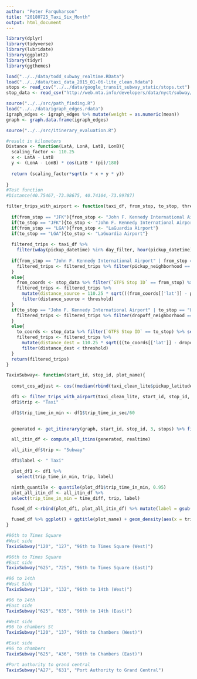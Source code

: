 ---
author: "Peter Farquharson"
title: "20180725_Taxi_Six_Month"
output: html_document
---

```{r setup, ""}


library(dplyr)
library(tidyverse)
library(lubridate)
library(ggplot2)
library(tidyr)
library(ggthemes)

load("../../data/todd_subway_realtime.RData")
load("../../data/taxi_data_2015_01-06-lite_clean.Rdata")
stops <- read_csv("../../data/google_transit_subway_static/stops.txt")
stop_data <- read_csv("http://web.mta.info/developers/data/nyct/subway/Stations.csv")

source("../../src/path_finding.R")
load("../../data/igraph_edges.rdata")
igraph_edges <- igraph_edges %>% mutate(weight = as.numeric(mean))
graph <- graph.data.frame(igraph_edges)

source("../../src/itinerary_evaluation.R")


```

```{r ,"Distance formula function"}

#result in kilometers
Distance <- function(LatA, LonA, LatB, LonB){
  scaling_factor <- 110.25
  x <- LatA - LatB
  y <- (LonA - LonB) * cos(LatB * (pi)/180)
  
  return (scaling_factor*sqrt(x * x + y * y))
  
}
#Test function
#Distance(40.75467,-73.98675, 40.74104,-73.99787)

```

```{r improved_distance}

filter_trips_with_airport <- function(taxi_df, from_stop, to_stop, threshold, day_filter, hour_filter, cos_adjust){
  
  if(from_stop == "JFK"){from_stop <- "John F. Kennedy International Airport"}
  if(to_stop == "JFK"){to_stop <- "John F. Kennedy International Airport"}
  if(from_stop == "LGA"){from_stop <- "LaGuardia Airport"}
  if(to_stop == "LGA"){to_stop <- "LaGuardia Airport"}
  
  filtered_trips <- taxi_df %>% 
    filter(wday(pickup_datetime) %in% day_filter, hour(pickup_datetime) %in% hour_filter)
  
  if(from_stop == "John F. Kennedy International Airport" | from_stop == "LaGuardia Airport"){
    filtered_trips <- filtered_trips %>% filter(pickup_neighborhood == from_stop)
  }
  else{
    from_coords <- stop_data %>% filter(`GTFS Stop ID` == from_stop) %>% select(stop_id = `GTFS Stop ID`, stop_name = `Stop Name`, lat = `GTFS Latitude`, lng = `GTFS Longitude`)
    filtered_trips <- filtered_trips %>%
      mutate(distance_source = 110.25 * sqrt(((from_coords[['lat']] - pickup_latitude)*cos_adjust)^2 + ((from_coords[['lng']] - pickup_longitude)*cos_adjust)^2)) %>%
      filter(distance_source < threshold)
  }
  if(to_stop == "John F. Kennedy International Airport" | to_stop == "LaGuardia Airport"){
    filtered_trips <- filtered_trips %>% filter(dropoff_neighborhood == to_stop)
  }
  else{
    to_coords <- stop_data %>% filter(`GTFS Stop ID` == to_stop) %>% select(stop_id = `GTFS Stop ID`, stop_name = `Stop Name`, lat = `GTFS Latitude`, lng = `GTFS Longitude`)
    filtered_trips <- filtered_trips %>% 
      mutate(distance_dest = 110.25 * sqrt(((to_coords[['lat']] - dropoff_latitude)*cos_adjust)^2 + ((to_coords[['lng']] - dropoff_longitude)*cos_adjust)^2)) %>%
      filter(distance_dest < threshold)
  }
  return(filtered_trips)
}

```


```{r , "Function for taxi and subway"}

TaxixSubway<- function(start_id, stop_id, plot_name){
  
  const_cos_adjust <- cos((median(rbind(taxi_clean_lite$pickup_latitude, taxi_clean_lite$dropoff_latitude)) * pi)/ 180)

  df1 <- filter_trips_with_airport(taxi_clean_lite, start_id, stop_id, .33, 2:6, 7:22, const_cos_adjust)
  df1$trip <- "Taxi"

  df1$trip_time_in_min <- df1$trip_time_in_sec/60
  

  generated <- get_itinerary(graph, start_id, stop_id, 3, stops) %>% filter(event != "travel", itinerary_id < 4)

  all_itin_df <- compute_all_itins(generated, realtime)

  all_itin_df$trip <- "Subway"

  df1$label <- " Taxi"

  plot_df1 <- df1 %>% 
    select(trip_time_in_min, trip, label)

  ninth_quantile <- quantile(plot_df1$trip_time_in_min, 0.95)
  plot_all_itin_df <- all_itin_df %>%
  select(trip_time_in_min = time_diff, trip, label)

  fused_df <-rbind(plot_df1, plot_all_itin_df) %>% mutate(label = gsub("=>","\n",label))

  fused_df %>% ggplot() + ggtitle(plot_name) + geom_density(aes(x = trip_time_in_min, fill = label, color = label),alpha = 0.2) +    xlim(0, ninth_quantile)
}

```


```{r plotting_trips_of_interest}
#96th to Times Square
#West side
TaxixSubway("120", "127", "96th to Times Square (West)")

#96th to Times Square
#East side
TaxixSubway("625", "725", "96th to Times Square (East)")

#96 to 14th
#West Side
TaxixSubway("120", "132", "96th to 14th (West)")

#96 to 14th
#East side
TaxixSubway("625", "635", "96th to 14th (East)")

#West side
#96 to chambers St
TaxixSubway("120", "137", "96th to Chambers (West)")

#East side
#96 to chambers
TaxixSubway("625", "A36", "96th to Chambers (East)")

#Port authority to grand central
TaxixSubway("A27", "631", "Port Authority to Grand Central")


```